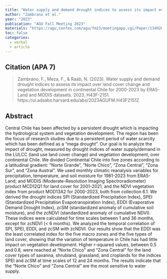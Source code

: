 ```yaml
---
title: "Water supply and demand drought indices to assess its impact over land cover change and vegetation development in continental Chile for 2000-2023 by ERA5-Land and MODIS datasets"
author: "Zambrano et al."
year: "2023"
publication: "AGU Fall Meeting 2023"
materials: "https://agu.confex.com/agu/fm23/meetingapp.cgi/Paper/1349203"
toc: false
categories:
  - verbal
  - article
---
```


## Citation (APA 7)

>  Zambrano, F., Meza, F., & Raab, N. (2023). Water supply and demand drought indices to assess its impact over land cover change and vegetation development in continental Chile for 2000-2023 by ERA5-Land and MODIS datasets. 2023, H43F-2151. https://ui.adsabs.harvard.edu/abs/2023AGUFM.H43F2151Z
 

## Abstract

 Central Chile has been affected by a persistent drought which is impacting the hydrological system and vegetation development. The region has been the focus of research studies due to a persistent period of water scarcity which has been defined as a "mega drought". Our goal is to analyze the impact of drought, measured by drought indices of water supply/demand in the LULCC (land use land cover change) and vegetation development, over continental Chile. We divided Continental Chile into five zones according to a latitudinal gradient: "Norte Grande", "Norte Chico", "Zona Central", "Zona Sur", and "Zona Austral". We used monthly climatic reanalysis variables for precipitation, temperature, and soil moisture for 1981-2023 from ERA5-Land; and MODIS (Moderate-Resolution Imaging Spectroradiometer) product MCD12Q1 for land cover for 2001-2021, and the NDVI vegetation index from product MOD13A2 for 2000-2023, both from collection 6.1. We derived the drought indices SPI (Standardized Precipitation Index), SPEI (Standardized Precipitation Evapotranspiration Index), EDDI (Evaporative Demand Drought Index), zcSM (standardized anomaly of cumulative soil moisture), and the zcNDVI (standardized anomaly of cumulative NDVI). These indices were calculated for time scales between 1 and 36 months, except for zcNDVI (< 6 months). We analyzed the temporal correlation of SPI, SPEI, EDDI, and zcSM with zcNDVI. Our results show that the EDDI was the least correlated index for the five macro zones and the five types of land cover, showing that the variation of temperature in Chile has had little impact on vegetation development. Higher r-squared values, between 0.5 and 0.8, were reached at "Norte Chico" and "Zona Central" for the land cover types of savanna, shrubland, grassland, and croplands for the indices SPEI and zcSM at time scales of 12 and 24 months. The results indicate that the "Norte Chico" and "Zona Central" are the most sensitive to water supply. 
